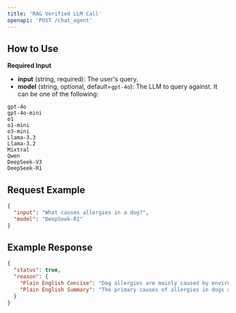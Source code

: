 ```yaml
---
title: 'RAG Verified LLM Call'
openapi: 'POST /chat_agent'
---
```


## How to Use

**Required Input**
- **input** (string, required): The user's query.
- **model** (string, optional, default=`gpt-4o`): The LLM to query against. It can be one of the following:
```
gpt-4o
gpt-4o-mini
o1
o1-mini
o3-mini
Llama-3.3
Llama-3.2
Mixtral
Qwen
DeepSeek-V3
DeepSeek-R1
```

## Request Example

```json
{
  "input": "What causes allergies in a dog?",
  "model": "DeepSeek-R1"
}
```


## Example Response
```json
{
  "status": true,
  "reason": {
    "Plain English Concise": "Dog allergies are mainly caused by environmental and food allergens, flea bites, and contact irritants. Genetic factors and immune responses play a role, with certain breeds being more susceptible. Symptoms include itching and inflammation, often leading to secondary infections. Diagnosis involves exclusion of other causes, and treatment includes allergen avoidance and managing infections.",
    "Plain English Summary": "The primary causes of allergies in dogs are immune-mediated hypersensitivity reactions triggered by environmental allergens, food allergens, flea bites, and contact allergens. Environmental allergens, such as pollens, dust mites, and mold spores, are linked to Canine Atopic Dermatitis (CAD), which is influenced by genetic factors and defective skin barriers. Food allergies, known as Cutaneous Adverse Food Reactions (CAFR), are commonly triggered by proteins like beef, dairy, and chicken, with potential cross-reactivity between similar proteins. Flea allergy dermatitis is a reaction to flea saliva, while contact allergens include topical medications and shampoos. Key pathophysiological factors include skin barrier dysfunction and immune dysregulation, leading to symptoms like itching and inflammation, often resulting in secondary infections. Certain breeds, such as West Highland White Terriers and German Shepherds, are predisposed to these allergies. Diagnosis involves ruling out other causes, and treatment focuses on avoiding allergens, immunotherapy, and managing infections."
  }
}
```

